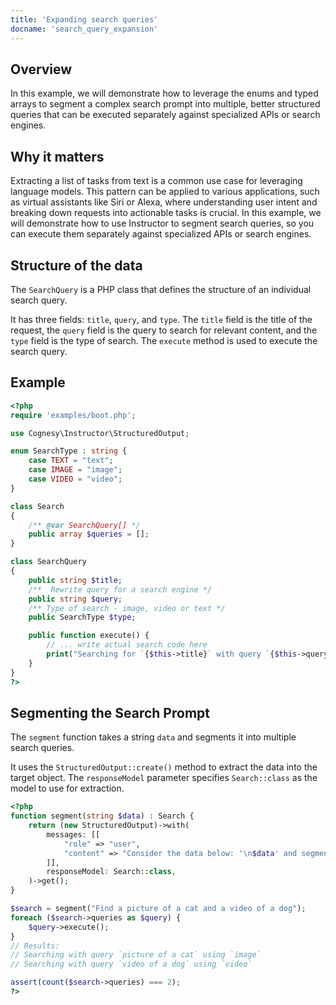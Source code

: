 ```yaml
---
title: 'Expanding search queries'
docname: 'search_query_expansion'
---
```


## Overview

In this example, we will demonstrate how to leverage the enums and typed arrays
to segment a complex search prompt into multiple, better structured queries that
can be executed separately against specialized APIs or search engines.

## Why it matters

Extracting a list of tasks from text is a common use case for leveraging language
models. This pattern can be applied to various applications, such as virtual
assistants like Siri or Alexa, where understanding user intent and breaking down
requests into actionable tasks is crucial. In this example, we will demonstrate
how to use Instructor to segment search queries, so you can execute them separately
against specialized APIs or search engines.

## Structure of the data

The `SearchQuery` is a PHP class that defines the structure of an individual
search query.

It has three fields: `title`, `query`, and `type`. The `title` field is the title
of the request, the `query` field is the query to search for relevant content, and
the `type` field is the type of search. The `execute` method is used to execute the
search query.

## Example

```php
<?php
require 'examples/boot.php';

use Cognesy\Instructor\StructuredOutput;

enum SearchType : string {
    case TEXT = "text";
    case IMAGE = "image";
    case VIDEO = "video";
}

class Search
{
    /** @var SearchQuery[] */
    public array $queries = [];
}

class SearchQuery
{
    public string $title;
    /**  Rewrite query for a search engine */
    public string $query;
    /** Type of search - image, video or text */
    public SearchType $type;

    public function execute() {
        // ... write actual search code here
        print("Searching for `{$this->title}` with query `{$this->query}` using `{$this->type->value}`\n");
    }
}
?>
```

## Segmenting the Search Prompt

The `segment` function takes a string `data` and segments it into multiple search queries.

It uses the `StructuredOutput::create()` method to extract the data into the target object.
The `responseModel` parameter specifies `Search::class` as the model to use for extraction.

```php
<?php
function segment(string $data) : Search {
    return (new StructuredOutput)->with(
        messages: [[
            "role" => "user",
            "content" => "Consider the data below: '\n$data' and segment it into multiple search queries",
        ]],
        responseModel: Search::class,
    )->get();
}

$search = segment("Find a picture of a cat and a video of a dog");
foreach ($search->queries as $query) {
    $query->execute();
}
// Results:
// Searching with query `picture of a cat` using `image`
// Searching with query `video of a dog` using `video`

assert(count($search->queries) === 2);
?>
```
